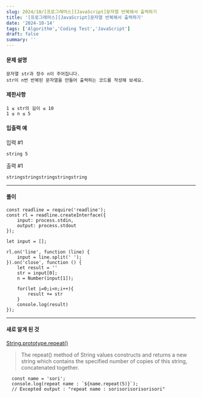 ```yaml
---
slug: 2024/10/[프로그래머스][JavaScript]문자열 반복해서 출력하기
title: '[프로그래머스][JavaScript]문자열 반복해서 출력하기'
date: '2024-10-14'
tags: ['Algorithm','Coding Test','JavaScript']
draft: false
summary: ''
---
```

#### 문제 설명
    문자열 str과 정수 n이 주어집니다.
    str이 n번 반복된 문자열을 만들어 출력하는 코드를 작성해 보세요.
#### 제한사항
    1 ≤ str의 길이 ≤ 10
    1 ≤ n ≤ 5
#### 입출력 예
입력 #1

```string 5```

출력 #1

```stringstringstringstringstring```

---
#### 풀이
````
const readline = require('readline');
const rl = readline.createInterface({
    input: process.stdin,
    output: process.stdout
});

let input = [];

rl.on('line', function (line) {
    input = line.split(' ');
}).on('close', function () {
    let result = ''
    str = input[0];
    n = Number(input[1]);
    
    for(let i=0;i<n;i++){
        result += str
    }
    console.log(result)
});
````
---
#### 새로 알게 된 것 
[String.prototype.repeat()](https://developer.mozilla.org/en-US/docs/Web/JavaScript/Reference/Global_Objects/String/repeat)

> The repeat() method of String values constructs and returns a new string which contains the specified number of copies of this string, concatenated together.

```
  const name = 'sori';
  console.log(repeat name : `${name.repeat(5)}`);
  // Excepted output : "repeat name : sorisorisorisorisori"
```